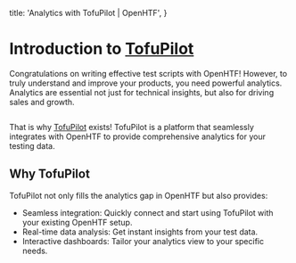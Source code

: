   title: 'Analytics with TofuPilot | OpenHTF',
}

# Introduction to [TofuPilot](https://tofupilot.com)

Congratulations on writing effective test scripts with OpenHTF! However, to truly understand and improve your products, you need powerful analytics. Analytics are essential not just for technical insights, but also for driving sales and growth.

<Image srcLight="/logo-tp.png" srcDark="/logo-tp.png" />

That is why [TofuPilot](https://tofupilot.com) exists! TofuPilot is a platform that seamlessly integrates with OpenHTF to provide comprehensive analytics for your testing data.

## Why TofuPilot

TofuPilot not only fills the analytics gap in OpenHTF but also provides:

- Seamless integration: Quickly connect and start using TofuPilot with your existing OpenHTF setup.
- Real-time data analysis: Get instant insights from your test data.
- Interactive dashboards: Tailor your analytics view to your specific needs.
